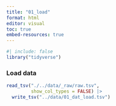 ```yaml
---
title: "01_load"
format: html
editor: visual
toc: true
embed-resources: true
---
```


```r
#| include: false
library("tidyverse")
```

### Load data

```r
read_tsv("./../data/_raw/raw.tsv",
         show_col_types = FALSE) |>
  write_tsv("../data/01_dat_load.tsv")
```
